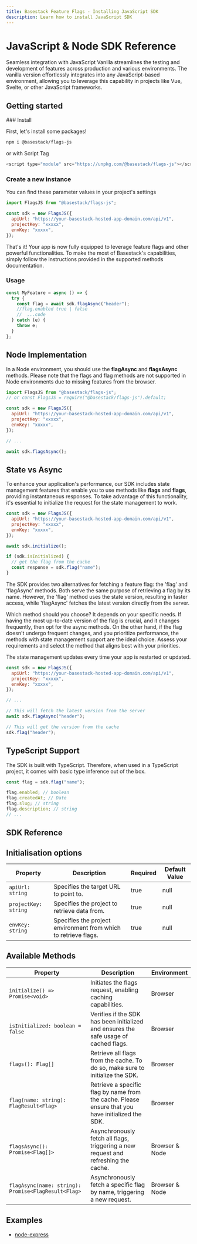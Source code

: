```yaml
---
title: Basestack Feature Flags - Installing JavaScript SDK
description: Learn how to install JavaScript SDK
---
```



# JavaScript & Node SDK Reference

Seamless integration with JavaScript Vanilla streamlines the testing and development of features across production and various environments. The vanilla version effortlessly integrates into any JavaScript-based environment, allowing you to leverage this capability in projects like Vue, Svelte, or other JavaScript frameworks.

## Getting started

<Steps>
  ### Install

First, let's install some packages!

```sh copy npm2yarn
npm i @basestack/flags-js
```

or with Script Tag

```js copy
<script type="module" src="https://unpkg.com/@basestack/flags-js"></script>
```

### Create a new instance

You can find these parameter values in your project's settings

```js copy filename="main.js"
import FlagsJS from "@basestack/flags-js";

const sdk = new FlagsJS({
  apiUrl: "https://your-basestack-hosted-app-domain.com/api/v1",
  projectKey: "xxxxx",
  envKey: "xxxxx",
});
```

That's it! Your app is now fully equipped to leverage feature flags and other powerful functionalities. To make the most of Basestack's capabilities, simply follow the instructions provided in the supported methods documentation.

### Usage

```jsx copy filename="main.js"
const MyFeature = async () => {
  try {
    const flag = await sdk.flagAsync("header");
    //flag.enabled true | false
    //  ...code
  } catch (e) {
    throw e;
  }
};
```

</Steps>

## Node Implementation

In a Node environment, you should use the **flagAsync** and **flagsAsync** methods. Please note that the flags and flag methods are not supported in Node environments due to missing features from the browser.

```js copy filename="main.js"
import FlagsJS from "@basestack/flags-js";
// or const FlagsJS = require("@basestack/flags-js").default;

const sdk = new FlagsJS({
  apiUrl: "https://your-basestack-hosted-app-domain.com/api/v1",
  projectKey: "xxxxx",
  envKey: "xxxxx",
});

// ...

await sdk.flagsAsync();
```

## State vs Async

To enhance your application's performance, our SDK includes state management features that enable you to use methods like **flags** and **flags**, providing instantaneous responses. To take advantage of this functionality, it's essential to initialize the request for the state management to work.

```js copy filename="main.js"
const sdk = new FlagsJS({
  apiUrl: "https://your-basestack-hosted-app-domain.com/api/v1",
  projectKey: "xxxxx",
  envKey: "xxxxx",
});

await sdk.initialize();

if (sdk.isInitialized) {
  // get the flag from the cache
  const response = sdk.flag("name");
}
```

The SDK provides two alternatives for fetching a feature flag: the 'flag' and 'flagAsync' methods. Both serve the same purpose of retrieving a flag by its name. However, the 'flag' method uses the state version, resulting in faster access, while 'flagAsync' fetches the latest version directly from the server.

Which method should you choose? It depends on your specific needs. If having the most up-to-date version of the flag is crucial, and it changes frequently, then opt for the async methods. On the other hand, if the flag doesn't undergo frequent changes, and you prioritize performance, the methods with state management support are the ideal choice. Assess your requirements and select the method that aligns best with your priorities.

<Callout>
  The state management updates every time your app is restarted or updated.
</Callout>

```js copy filename="main.js"
const sdk = new FlagsJS({
  apiUrl: "https://your-basestack-hosted-app-domain.com/api/v1",
  projectKey: "xxxxx",
  envKey: "xxxxx",
});

// ...

// This will fetch the latest version from the server
await sdk.flagAsync("header");

// This will get the version from the cache
sdk.flag("header");
```

## TypeScript Support

The SDK is built with TypeScript. Therefore, when used in a TypeScript project, it comes with basic type inference out of the box.

```js copy filename="main.ts"
const flag = sdk.flag("name");

flag.enabled; // boolean
flag.createdAt; // Date
flag.slug; // string
flag.description; // string
// ...
```

## SDK Reference

## Initialisation options

| Property             | Description                                                     | Required | Default Value |
| -------------------- | --------------------------------------------------------------- | -------- | ------------- |
| `apiUrl: string`     | Specifies the target URL to point to.                           | true     | null          |
| `projectKey: string` | Specifies the project to retrieve data from.                    | true     | null          |
| `envKey: string`     | Specifies the project environment from which to retrieve flags. | true     | null          |

## Available Methods

| Property                                            | Description                                                                                       | Environment    |
| --------------------------------------------------- | ------------------------------------------------------------------------------------------------- | -------------- |
| `initialize() => Promise<void>`                     | Initiates the flags request, enabling caching capabilities.                                       | Browser        |
| `isInitialized: boolean = false`                    | Verifies if the SDK has been initialized and ensures the safe usage of cached flags.              | Browser        |
| `flags(): Flag[]`                                   | Retrieve all flags from the cache. To do so, make sure to initialize the SDK.                     | Browser        |
| `flag(name: string): FlagResult<Flag>`              | Retrieve a specific flag by name from the cache. Please ensure that you have initialized the SDK. | Browser        |
| `flagsAsync(): Promise<Flag[]>`                     | Asynchronously fetch all flags, triggering a new request and refreshing the cache.                | Browser & Node |
| `flagAsync(name: string): Promise<FlagResult<Flag>` | Asynchronously fetch a specific flag by name, triggering a new request.                           | Browser & Node |

## Examples

- [node-express](https://github.com/basestack-co/examples/tree/main/feature-flags/node-express)
